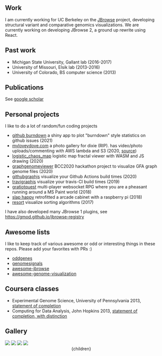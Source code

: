




## Work

I am currently working for UC Berkeley on the [JBrowse](https://jbrowse.org)
project, developing structural variant and comparative genomics visualizations.
We are currently working on developing JBrowse 2, a ground up rewrite using
React.


## Past work

- Michigan State University, Gallant lab (2016-2017)
- University of Missouri, Elsik lab (2013-2016)
- University of Colorado, BS computer science (2013)

## Publications

See [google scholar](https://scholar.google.com/citations?view_op=list_works&hl=en&user=--FwzsgAAAAJ)


## Personal projects

I like to do a lot of random/fun coding projects

- [github burndown](https://colindiesh.shinyapps.io/github_burndown/) a shiny app to plot "burndown" style statistics on github issues (2021)
- [myloveydove.com](https://myloveydove.com) a photo gallery for dixie (RIP). has video/photo uploads/commenting with AWS lambda and S3 (2020, [source](https://github.com/cmdcolin/aws_serverless_photo_gallery/))
- [logistic_chaos_map](https://cmdcolin.github.io/logistic_chaos_map/) logistic map fractal viewer with WASM and JS drawing (2020)
- [graphgenomeviewer](https://cmdcolin.github.io/graphgenomeviewer) BCC2020 hackathon project to visualize GFA graph genome files (2020)
- [githubgraphjs](https://cmdcolin.github.io/githubgraphjs) visualize your Github Actions build times (2020)
- [travigraphjs](https://cmdcolin.github.io/travigraphjs) visualize your travis-CI build times (2019)
- [gratiotquest](https://github.com/vastholdings/gratiotquest) multi-player websocket RPG where you are a pheasant running around a MS Paint world (2018)
- [slap happy](https://github.com/cmdcolin/slaphappy) retrofitted a arcade cabinet with a raspberry pi (2018)
- [resort](https://cmdcolin.github.io/resort/qs.html) visualize sorting algorithms (2017)


I have also developed many JBrowse 1 plugins, see https://gmod.github.io/jbrowse-registry


## Awesome lists

I like to keep track of various awesome or odd or interesting things in these
repos. Please add your favorites with PRs :)

- [oddgenes](https://github.com/cmdcolin/oddgenes)
- [genomesignals](https://github.com/cmdcolin/genomesignals)
- [awesome-jbrowse](https://github.com/cmdcolin/awesome-jbrowse)
- [awesome-genome-visualization](https://github.com/cmdcolin/awesome-genome-visualization)

## Coursera classes

- Experimental Genome Science, University of Pennsylvania 2013, [statement of completion](genomesci.pdf)
- Computing for Data Analysis, John Hopkins 2013, [statement of completion, with distinction](compdata.pdf)

## Gallery

<img src="mafviewer.png" width={400}/>
<img src="gwasviewer.png" width={400}/>
<img src="tumblrgraph.png" width={400}/>
<img src="ontograph.png" width={400}/>


  <Head>
    <title>Misc scribblings - Projects</title>
  </Head>
  <Layout>
    <Container>
      <Header/>
      {children}
    </Container>
  </Layout>
</>
